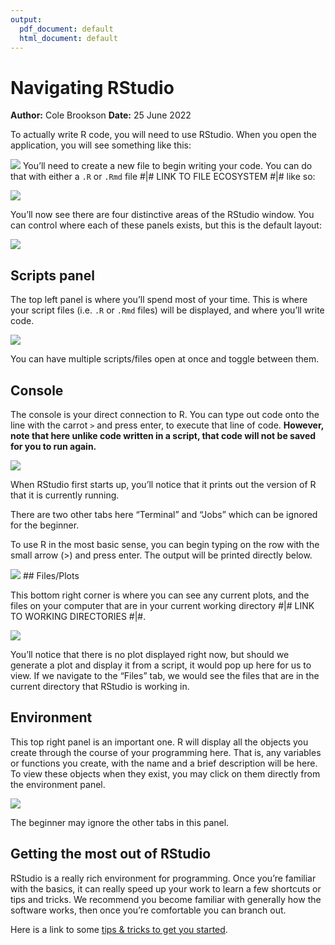 ```yaml
---
output:
  pdf_document: default
  html_document: default
---
```

# Navigating RStudio
**Author:** Cole Brookson
**Date:** 25 June 2022

To actually write R code, you will need to use RStudio. When you open the application, you will see something like this: 

![](./img/rstudio.png)
You'll need to create a new file to begin writing your code. You can do that with either a `.R` or `.Rmd` file #|# LINK TO FILE ECOSYSTEM #|# like so:

![](./img/new-file.png)

You'll now see there are four distinctive areas of the RStudio window. You can control where each of these panels exists, but this is the default layout:

![](./img/four-panels.png)

## Scripts panel

The top left panel is where you'll spend most of your time. This is where your script files (i.e. `.R` or `.Rmd` files) will be displayed, and where you'll write code. 

![](./img/scripts.png)

You can have multiple scripts/files open at once and toggle between them. 

## Console

The console is your direct connection to R. You can type out code onto the line with the carrot `>` and press enter, to execute that line of code. **However, note that here unlike code written in a script, that code will not be saved for you to run again.**

![](./img/console.png)

When RStudio first starts up, you'll notice that it prints out the version of R that it is currently running. 

There are two other tabs here "Terminal" and "Jobs" which can be ignored for the beginner. 

To use R in the most basic sense, you can begin typing on the row with the small arrow (>) and press enter. The output will be printed directly below. 

![](./img/console-output.png)
## Files/Plots

This bottom right corner is where you can see any current plots, and the files on your computer that are in your current working directory #|# LINK TO WORKING DIRECTORIES #|#. 

![](./img/files-plots.png)

You'll notice that there is no plot displayed right now, but should we generate a plot and display it from a script, it would pop up here for us to view. If we navigate to the "Files" tab, we would see the files that are in the current directory that RStudio is working in. 

## Environment 

This top right panel is an important one. R will display all the objects you create through the course of your programming here. That is, any variables or functions you create, with the name and a brief description will be here. To view these objects when they exist, you may click on them directly from the environment panel. 

![](./img/env.png)

The beginner may ignore the other tabs in this panel. 

## Getting the most out of RStudio

RStudio is a really rich environment for programming. Once you're familiar with the basics, it can really speed up your work to learn a few shortcuts or tips and tricks. We recommend you become familiar with generally how the software works, then once you're comfortable you can branch out. 

Here is a link to some [tips & tricks to get you started](https://www.dataquest.io/blog/rstudio-tips-tricks-shortcuts/).